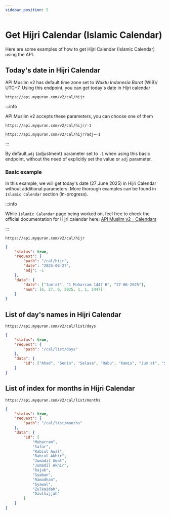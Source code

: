 ```yaml
---
sidebar_position: 5
---
```


# Get Hijri Calendar (Islamic Calendar)

Here are some examples of how to get Hijri Calendar (Islamic Calendar) using the API.

## Today's date in Hijri Calendar

API Muslim v2 has default time zone set to _Waktu Indonesia Barat_ (WIB)/ UTC+7. Using this endpoint, you can get today's date in Hijri calendar

```http title="Basic Endpoint"
https://api.myquran.com/v2/cal/hijr
```

:::info

API Muslim v2 accepts these parameters, you can choose one of them

```http title="Without parameter name, just passing the value"
https://api.myquran.com/v2/cal/hijr/-1
```

```http title="With parameter name and specifying the value"
https://api.myquran.com/v2/cal/hijr?adj=-1
```

:::

By default,`adj` (adjustment) parameter set to `-1` when using this basic endpoint, without the need of explicitly set the value or `adj` parameter.

### Basic example

In this example, we will get today's date (27 June 2025) in Hijri Calendar without additional parameters. More thorough examples can be found in `Islamic Calendar` section (in-progress).

:::info

While `Islamic Calendar` page being worked on, feel free to check the official documentation for Hijri calendar here: [API Muslim v2 - Calendars](https://documenter.getpostman.com/view/841292/2s9YsGittd#c841b400-3a67-48dc-9189-ab3ebf8166e6)

:::

```http title="HTTP GET"
https://api.myquran.com/v2/cal/hijr
```

```json title="Response"
{
	"status": true,
	"request": {
		"path": "/cal/hijr",
		"date": "2025-06-27",
		"adj": -1
	},
	"data": {
		"date": ["Jum'at", "1 Muharram 1447 H", "27-06-2025"],
		"num": [6, 27, 6, 2025, 1, 1, 1447]
	}
}
```

## List of day's names in Hijri Calendar

```http title="HTTP GET"
https://api.myquran.com/v2/cal/list/days
```

```json title="Response"
{
	"status": true,
	"request": {
		"path": "/cal/list/days"
	},
	"data": {
		"id": ["Ahad", "Senin", "Selasa", "Rabu", "Kamis", "Jum'at", "Sabtu"]
	}
}
```

## List of index for months in Hijri Calendar

```http title="HTTP GET"
https://api.myquran.com/v2/cal/list/months
```

```json title="Response"
{
	"status": true,
	"request": {
		"path": "/cal/list/months"
	},
	"data": {
		"id": [
			"Muharram",
			"Safar",
			"Rabiul Awal",
			"Rabiul Akhir",
			"Jumadil Awal",
			"Jumadil Akhir",
			"Rajab",
			"Syaban",
			"Ramadhan",
			"Syawal",
			"Zulkaidah",
			"Dzulhijjah"
		]
	}
}
```
